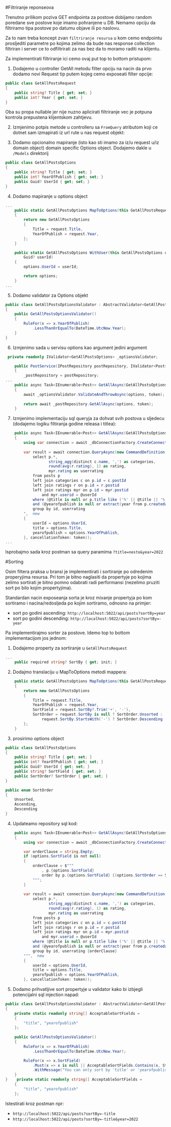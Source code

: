 #Filtriranje reponseova

Trenutno prilikom poziva GET endpointa za postove dobijamo random poredane sve postove koje imamo pohranjene u DB.
Nemamo opciju da filtriramo tipa postove po datumu objave ili po naslovu.

Za to nam treba koncept zvan `filtriranje resursa` u kom cemo endpointu prosljediti parametre po kojima zelimo da bude nas response collection filtriran i server ce to odfiltrirati za nas bez da to moramo raditi na klijentu.

Za implementirati filtriranje ici cemo ovaj put top to bottom pristupom:
1. Dodajemo u controller GetAll metodu filter opciju na nacin da prvo dodamo novi Request tip putem kojeg cemo exposeati filter opcije:
```c# filename="GetAllPostsRequest.cs"
public class GetAllPostsRequest
{
    public string? Title { get; set; }
    public int? Year { get; set; }
}
```
Oba su propa nullable jer nije nuzno aplicirati filtriranje vec je potpuna kontrola prepustena klijentskom zahtjevu.

2. Izmjenimo potpis metode u controlleru sa `FromQuery` atributom koji ce dotnet sam izmapirati iz url rute u nas request objekt:

3. Dodamo opcionalno mapiranje (isto kao sti imamo za iz/u request u/iz domain object) domain specific Options object. Dodajemo dakle u `/Models` direktorij 
```c# filename="GetAllMoviesOptions.cs"
public class GetAllPostsOptions
{
    public string? Title { get; set; }
    public int? YearOfPublish { get; set; }
    public Guid? UserId { get; set; }
}
```

4. Dodamo mapiranje u options object
```c# filename="ContractMapping.cs"
...
    public static GetAllPostsOptions MapToOptions(this GetAllPostsRequest request)
    {
        return new GetAllPostsOptions
        {
            Title = request.Title,
            YearOfPublish = request.Year,
        };
    }

    public static GetAllPostsOptions WithUser(this GetAllPostsOptions options,
        Guid? userId)
    {
        options.UserId = userId;

        return options;
    }
...
```

5. Dodamo validator za Options objekt
```c# filename="GetAllPostsOptionsValidator.cs"
public class GetAllPostsOptionsValidator : AbstractValidator<GetAllPostsOptions>
{
    public GetAllPostsOptionsValidator()
    {
        RuleFor(x => x.YearOfPublish)
            .LessThanOrEqualTo(DateTime.UtcNow.Year);
    }
}
```

6. Izmjenimo sada u servisu options kao argument jedini argument
```c# filename="PostService.cs"
 private readonly IValidator<GetAllPostsOptions> _optionsValidator;

    public PostService(IPostRepository postRepository, IValidator<Post> postValidator, IRatingRepository ratingRepository, IValidator<GetAllPostsOptions> optionsValidator)
    {
        _postRepository = postRepository;
...
    public async Task<IEnumerable<Post>> GetAllAsync(GetAllPostsOptions options, CancellationToken token = default)
    {
        await _optionsValidator.ValidateAndThrowAsync(options, token);
        
        return await _postRepository.GetAllAsync(options, token);
    }
```

7. Izmjenimo implementaciju sql queryja za dohvat svih postova u sljedecu (dodajemo logiku filtiranja godine releasa i titlea):

```c# filename="PostRepository.cs"
    public async Task<IEnumerable<Post>> GetAllAsync(GetAllPostsOptions options, CancellationToken token = default)
    {
        using var connection = await _dbConnectionFactory.CreateConnectionAsync(token);
        
        var result = await connection.QueryAsync(new CommandDefinition(@"
            select p.*,
                   string_agg(distinct c.name, ',') as categories,
                   round(avg(r.rating), 1) as rating,
                   myr.rating as userrating
            from posts p 
            left join categories c on p.id = c.postId
            left join ratings r on p.id = r.postid
            left join ratings myr on p.id = myr.postid
                and myr.userid = @userId
            where (@title is null or p.title like ('%' || @title || '%'))
            and (@yearofpublish is null or extract(year from p.createdat) = @yearofpublish)
            group by id, userrating
        ",  new
        {
            userId = options.UserId,
            title = options.Title,
            yearofpublish = options.YearOfPublish,
        }, cancellationToken: token));
...

```

Isprobajmo sada kroz postman sa query paramima `?title=nesto&year=2022`

#Sorting

Osim filtera praksa u bransi je implementirati i sortiranje po odredenim properyjima resursa. Pri tom je bitno naglasiti da propertyje po kojima zelimo sortirati je bitno pomno odabrati radi performansi (nezelimo pruziti sort po bilo kojim propertyjima).

Standardan nacin exposeanja sorta je kroz mixanje propertyja po kom sortiramo i nacina/redosljeda po kojim sortiramo, odnosno na primjer:
- sort po godini ascending: `http://localhost:5022/api/posts?sortBy=year`
- sort po godini descending: `http://localhost:5022/api/posts?sortBy=-year`

Pa implementirajmo sorter za postove. Idemo top to bottom implementacijom jos jednom:
1. Dodajemo property za sortiranje u `GetAllPostsRequest`
```c# filename="GetAllPostsRequest.cs"
...
    public required string? SortBy { get; init; }
```

2. Dodajmo translaciju u MapToOptions metodi mappera:
```c# filename="ContractMapping.cs"
    public static GetAllPostsOptions MapToOptions(this GetAllPostsRequest request)
    {
        return new GetAllPostsOptions
        {
            Title = request.Title,
            YearOfPublish = request.Year,
            SortField = request.SortBy?.Trim('+', '-'),
            SortOrder = request.SortBy is null ? SortOrder.Unsorted :
                request.SortBy.StartsWith('-') ? SortOrder.Descending : SortOrder.Ascending
        };
    }
```


3. prosirimo options object
```c# filename="GetAllPostsOptions.cs"
public class GetAllPostsOptions
{
    public string? Title { get; set; }
    public int? YearOfPublish { get; set; }
    public Guid? UserId { get; set; }
    public string? SortField { get; set; }
    public SortOrder? SortOrder { get; set; }
}

public enum SortOrder
{
    Unsorted,
    Ascending,
    Descending
}
```

4. Updateamo repository sql kod:
```c# filename="PostRepository.cs"
    public async Task<IEnumerable<Post>> GetAllAsync(GetAllPostsOptions options, CancellationToken token = default)
    {
        using var connection = await _dbConnectionFactory.CreateConnectionAsync(token);

        var orderClause = string.Empty;
        if (options.SortField is not null)
        {
            orderClause = $"""
                , p.{options.SortField}
                order by p.{options.SortField} {(options.SortOrder == SortOrder.Ascending ? "asc" : "desc")}
            """;
        }
        
        var result = await connection.QueryAsync(new CommandDefinition($"""
            select p.*,
                   string_agg(distinct c.name, ',') as categories,
                   round(avg(r.rating), 1) as rating,
                   myr.rating as userrating
            from posts p 
            left join categories c on p.id = c.postId
            left join ratings r on p.id = r.postid
            left join ratings myr on p.id = myr.postid
                and myr.userid = @userId
            where (@title is null or p.title like ('%' || @title || '%'))
            and (@yearofpublish is null or extract(year from p.createdat) = @yearofpublish)
            group by id, userrating {orderClause}
        """,  new
        {
            userId = options.UserId,
            title = options.Title,
            yearofpublish = options.YearOfPublish,
        }, cancellationToken: token));
```


5. Dodamo prihvatljive sort propertyje u validator kako bi izbjegli potencijalni sql injection napad:

```c# filename="GetAllPostsOptionsValidator.cs"
public class GetAllPostsOptionsValidator : AbstractValidator<GetAllPostsOptions>
{
    private static readonly string[] AcceptableSortFields =
    {
        "title", "yearofpublish"
    };
    
    public GetAllPostsOptionsValidator()
    {
        RuleFor(x => x.YearOfPublish)
            .LessThanOrEqualTo(DateTime.UtcNow.Year);

        RuleFor(x => x.SortField)
            .Must(x => x is null || AcceptableSortFields.Contains(x, StringComparer.OrdinalIgnoreCase))
            .WithMessage("You can only sort by 'title' or 'yearofpublish'!");
    }
}    private static readonly string[] AcceptableSortFields =
    {
        "title", "yearofpublish"
    };
```

Istestirati kroz postman npr:
- `http://localhost:5022/api/posts?sortBy=-title`
- `http://localhost:5022/api/posts?sortBy=-title&year=2022`
